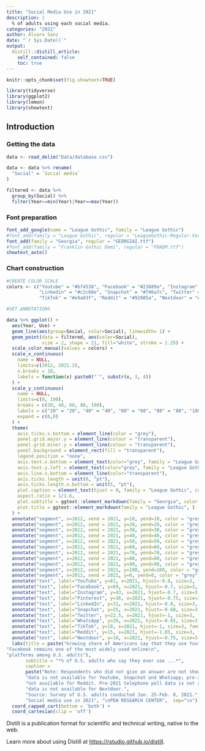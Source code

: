 ```yaml
---
title: "Social Media Use in 2021"
description: |
  % of adults using each social media.
categories: "2022" 
author: Álvaro Sanz 
date: "`r Sys.Date()`"
output:
  distill::distill_article:
    self_contained: false
    toc: true
---
```

```r

knitr::opts_chunk$set(fig.showtext=TRUE)

library(tidyverse)
library(ggplot2)
library(lemon)
library(showtext)

```


## Introduction

### Getting the data

```r

data <- read_delim("Data/database.csv")

data <- data %>% rename(
  "Social" = `Social media`
)

filtered <- data %>% 
  group_by(Social) %>% 
  filter(Year==min(Year)|Year==max(Year))

```

### Font preparation
```r

font_add_google(name = "League Gothic", family = "League Gothic")
#font_add(family = "League Gothic", regular = "LeagueGothic-Regular-VariableFont_wdth.ttf")
font_add(family = "Georgia", regular = "GEORGIAI.ttf")
#font_add(family = "Franklin Gothic Demi", regular = "FRADM.ttf")
showtext_auto()

```



### Chart construction

```r
#CREATE COLOR SCALE
colors <- c("Youtube" = "#bf4538", "Facebook" = "#23689a", "Instagram" = "#6c9acf", "Pinterest" = "#747a46",
            "Linkedin" = "#c2c88e", "Snapchat" = "#746a7c", "Twitter" = "#d1aa42", "Whatsapp" = "#253a5c",
            "TikTok" = "#e9a03f", "Reddit" = "#92885a", "Nextdoor" = "#e28377" )

#SET ANNOTATIONS

data %>% ggplot() +
  aes(Year, Use) +
  geom_line(aes(group=Social, color=Social), linewidth= 1) +
  geom_point(data = filtered, aes(color=Social),
             size = 2, shape = 21, fill="white", stroke = 1.25) +
  scale_color_manual(values = colors) +
  scale_x_continuous(
    name = NULL,
    limits=c(2012, 2021.2),
    n.breaks = 10,
    labels = function(x) paste0("´", substr(x, 3, 4))
  ) +
  scale_y_continuous(
    name = NULL,
    limits=c(0, 100),
    breaks = c(20, 40, 60, 80, 100),
    labels = c("20" = "20", "40" = "40", "60" = "60", "80" = "80", "100" = "100%"),
    expand = c(0,0)
  ) +
  theme(
    axis.ticks.x.bottom = element_line(color = "grey"),
    panel.grid.major.y = element_line(colour = "transparent"),
    panel.grid.minor.y = element_line(colour = "transparent"),
    panel.background = element_rect(fill = "transparent"),
    legend.position = "none",
    axis.text.x.bottom = element_text(color="grey", family = "League Gothic"),
    axis.text.y.left = element_text(color="grey", family = "League Gothic"),
    axis.line.x.bottom = element_line(color="transparent"),
    axis.ticks.length = unit(0, "pt"),
    axis.ticks.length.x.bottom = unit(5, "pt"),
    plot.caption = element_text(hjust = 0, family = "League Gothic", color = "grey"),
    aspect.ratio = 1/1.6,
    plot.subtitle = ggtext::element_markdown(family = "Georgia", color = "grey"),
    plot.title = ggtext::element_markdown(family = "League Gothic", )
  ) +
  annotate("segment", x=2012, xend = 2021, y=10, yend=10, color = "grey", linetype="dotted") +
  annotate("segment", x=2012, xend = 2021, y=20, yend=20, color = "grey", linetype="dotted") +
  annotate("segment", x=2012, xend = 2021, y=30, yend=30, color = "grey", linetype="dotted") +
  annotate("segment", x=2012, xend = 2021, y=40, yend=40, color = "grey", linetype="dotted") +
  annotate("segment", x=2012, xend = 2021, y=50, yend=50, color = "grey", linetype="dotted") +
  annotate("segment", x=2012, xend = 2021, y=60, yend=60, color = "grey", linetype="dotted") +
  annotate("segment", x=2012, xend = 2021, y=70, yend=70, color = "grey", linetype="dotted") +
  annotate("segment", x=2012, xend = 2021, y=80, yend=80, color = "grey", linetype="dotted") +
  annotate("segment", x=2012, xend = 2021, y=90, yend=90, color = "grey", linetype="dotted") +
  annotate("segment", x=2012, xend = 2021, y=100, yend=100, color = "grey", linetype="dotted") +
  annotate("segment", x=2012, xend = 2021, y=0, yend=0, color = "grey") +
  annotate("text", label="YouTube", y=81, x=2021, hjust=-0.8, size=3, family = "League Gothic", color = "#bf4538") +
  annotate("text", label="Facebook", y=69, x=2021, hjust=-0.7, size=3, family = "League Gothic", color = "#23689a") +
  annotate("text", label="Instagram", y=43, x=2021, hjust=-0.7, size=3, family = "League Gothic", color = "#6c9acf") +
  annotate("text", label="Pinterest", y=36, x=2021, hjust=-0.75, size=3, family = "League Gothic", color = "#747a46") +
  annotate("text", label="LinkedIn", y=31, x=2021, hjust=-0.8, size=3, family = "League Gothic", color = "#c2c88e") +
  annotate("text", label="Snapchat", y=25, x=2021, hjust=-0.68, size=3, family = "League Gothic", color = "#746a7c") +
  annotate("text", label="Twitter", y=22.5, x=2021, hjust=-1, size=3, family = "League Gothic", color = "#d1aa42") +
  annotate("text", label="WhatsApp", y=20, x=2021, hjust=-0.65, size=3, family = "League Gothic", color = "#253a5c") +
  annotate("text", label="TikTok", y=18, x=2021, hjust=-1, size=3, family = "League Gothic", color = "#e9a03f") +
  annotate("text", label="Reddit", y=15, x=2021, hjust=-1.05, size=3, family = "League Gothic", color = "#92885a") +
  annotate("text", label="Nextdoor", y=10, x=2021, hjust=-0.75, size=3, family = "League Gothic", color = "#e28377") +
  labs(title = paste("Growing share of Americans say that they use Youtube;\n", 
"Facebook remains one of the most widely used online\n",
"platforms among U.S. adults"),
       subtitle = "*% of U.S. adults who say they ever use ...*",
       caption = 
       paste("Note: Respondents who did not give an answer are not shown. Pre-2018 telephone poll",
       "data is not available for Youtube, Snapchat and Whatsapp; pre-2019 telephone poll data is",
       "not available for Reddit. Pre-2021 telephone poll data is not available for TikTok. Trend",
       "data is not available for Nextdoor.",
       "Source: Survey of U.S. adults conducted Jan. 25-Feb. 8, 2021.", 
       "Social media use in 2021", "\nPEW RESEARCH CENTER",  sep="\n")) +
  coord_capped_cart(bottom = 'both') +
  coord_cartesian(clip = 'off')

```


Distill is a publication format for scientific and technical writing, native to the web.

Learn more about using Distill at <https://rstudio.github.io/distill>.


